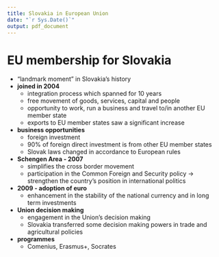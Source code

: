 ```yaml
---
title: Slovakia in European Union
date: "`r Sys.Date()`"
output: pdf_document
---
```


# EU membership for Slovakia
- "landmark moment" in Slovakia's history
- **joined in 2004**
    - integration process which spanned for 10 years
    - free movement of goods, services, capital and people
    - opportunity to work, run a business and travel to/in another EU member state
    - exports to EU member states saw a significant increase
- **business opportunities**
    - foreign investment
    - 90% of foreign direct investment is from other EU member states
    - Slovak laws changed in accordance to European rules
- **Schengen Area - 2007**
    - simplifies the cross border movement
    - participation in the Common Foreign and Security policy -> strengthen the country's position in international politics
- **2009 - adoption of euro**
    - enhancement in the stability of the national currency and in long term investments
- **Union decision making**
    - engagement in the Union's decision making
    - Slovakia transferred some decision making powers in trade and agricultural policies
- **programmes** 
    - Comenius, Erasmus+, Socrates

